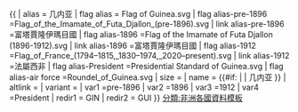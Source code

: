 {{ {{{1<noinclude>|country showdata</noinclude>}}}
| alias = 几内亚
| flag alias = Flag of Guinea.svg
| flag alias-pre-1896 =Flag_of_the_Imamate_of_Futa_Djallon_(pre-1896).svg
| link alias-pre-1896 =富塔賈隆伊瑪目國
| flag alias-1896 =Flag of the Imamate of Futa Djallon (1896-1912).svg
| link alias-1896 =富塔賈隆伊瑪目國
| flag alias-1912 =Flag_of_France_(1794–1815,_1830–1974,_2020–present).svg
| link alias-1912 =法屬西非
| flag alias-President =Presidential Standard of Guinea.svg
| flag alias-air force =Roundel_of_Guinea.svg
| size = {{{size|}}}
| name = {{#if: {{{name|}}} | {{{name|}}} | 几内亚 }}
| altlink = {{{altlink|}}}
| variant = {{{variant|}}}
<noinclude>
| var1 =pre-1896
| var2 =1896
| var3 =1912
| var4 =President
| redir1 = GIN
| redir2 = GUI
</noinclude>
}}<noinclude>
[[分類:非洲各國資料模板]]
</noinclude>
